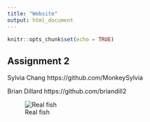 ```yaml
---
title: "Website"
output: html_document
---
```


```r
knitr::opts_chunk$set(echo = TRUE)
```

## Assignment 2
Sylvia Chang  https://github.com/MonkeySylvia

Brian Dillard https://github.com/briandill2

![Real fish](fish.png)  

